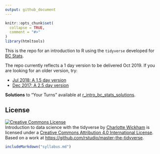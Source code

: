 ```yaml
---
output: github_document
---
```


<!-- README.md is generated from README.Rmd. Please edit that file -->

```r
knitr::opts_chunk$set(
  collapse = TRUE,
  comment = "#>"
)
library(htmltools)
```

This is the repo for an introduction to R using the `tidyverse` developed for [BC Stats](https://www2.gov.bc.ca/gov/content/data/about-data-management/bc-stats).

The repo currently reflects a 1 day version to be delivered Oct 2019. If you are looking for an older version, try:

-   [Jul 2018: A 1.5 day version](https://github.com/cwickham/r_intro_bc_stats/tree/v2.0)
-   [Dec 2017: A 2.5 day version](https://github.com/cwickham/r_intro_bc_stats/tree/v1.0)

**Solutions** to "Your Turns" available at [r_intro_bc_stats_solutions](https://github.com/cwickham/r_intro_bc_stats_solutions).


## License

<a rel="license" href="http://creativecommons.org/licenses/by/4.0/"><img alt="Creative Commons License" style="border-width:0" src="https://i.creativecommons.org/l/by/4.0/88x31.png" /></a><br /><span xmlns:dct="http://purl.org/dc/terms/" property="dct:title">Introduction to data science with the tidyverse</span> by <a xmlns:cc="http://creativecommons.org/ns#" href="https://github.com/cwickham/r_intro_bc_stats" property="cc:attributionName" rel="cc:attributionURL">Charlotte Wickham</a> is licensed under a <a rel="license" href="http://creativecommons.org/licenses/by/4.0/">Creative Commons Attribution 4.0 International License</a>. Based on a work at <a xmlns:dct="http://purl.org/dc/terms/" href="https://github.com/rstudio/master-the-tidyverse" rel="dct:source">https://github.com/rstudio/master-the-tidyverse</a>.

```r
includeMarkdown("syllabus.md")
```

